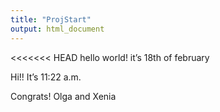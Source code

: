 ```yaml
---
title: "ProjStart"
output: html_document
---
```


<<<<<<< HEAD
hello world!
it's 18th of february

Hi!! It's 11:22 a.m.

Congrats!
Olga and Xenia